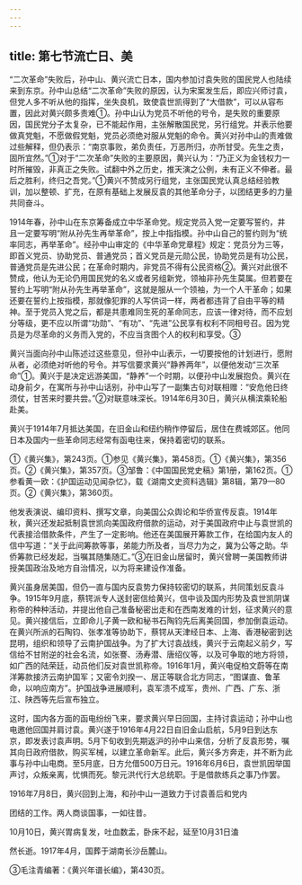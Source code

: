 ```yaml
---
---
---
```

title: 第七节流亡日、美
---



“二次革命”失败后，孙中山、黄兴流亡日本，国内参加讨袁失败的国民党人也陆续来到东京。孙中山总结“二次革命”失败的原因，认为宋案发生后，即应兴师讨袁，但党人多不听从他的指挥，坐失良机，致使袁世凯得到了“大借款”，可以从容布置，因此对黄兴颇多责难①。孙中山认为党员不听他的号令，是失败的重要原因，国民党分子太复杂，已不能起作用，主张解散国民党，另行组党。并表示他要做真党魁，不愿做假党魁，党员必须绝对服从党魁的命令。黄兴对孙中山的责难做过些解释，但仍表示：“南京事败，弟负责任，万恶所归，亦所甘受。先生之责，固所宜然。”①对于“二次革命”失败的主要原因，黄兴认为：“乃正义为金钱权力一时所摧毁，非真正之失败。试翻中外之历史，推天演之公例，未有正义不伸者。最后之胜利，终归之吾党。”①黄兴不赞成另行组党，主张国民党认真总结经验教训，加以整顿、扩充，在原有基础上发展反袁的其他革命分子，以团结更多的力量共同奋斗。

1914年春，孙中山在东京筹备成立中华革命党。规定党员入党一定要写誓约，井且一定要写明“附从孙先生再举革命”，按上中指指模。孙中山自己的誓约则为“统率同志，再举革命”。经孙中山审定的《中华革命党章程》规定：党员分为三等，即首义党员、协助党员、普通党员；首义党员是元勋公民，协助党员是有功公民，普通党员是先进公民；在革命时期内，非党员不得有公民资格②。黄兴对此很不赞成，他认为无论仍用国民党的名义或者另组新党，领袖非孙先生莫属。但若要在誓约上写明“附从孙先生再举革命”，这就是服从一个领袖，为一个人干革命；如果还要在誓约上按指模，那就像犯罪的人写供词一样，两者都违背了自由平等的精神。至于党员入党之后，都是共患难同生死的革命同志，应该一律对待，而不应划分等级，更不应以所谓“功勋”、“有功”、“先进”公民享有权利不同相号召。因为党员是为尽革命的义务而入党的，不应当贪图个人的权利和享受。③

黄兴当面向孙中山陈述过这些意见，但孙中山表示，一切要按他的计划进行，愿附从者，必须绝对听他的号令。并写信要求黄兴“静养两年”，以便他发动“三次革命”①。黄兴于是决定远游美国，“静养”一个时期，以便孙中山发展抱负。黄兴在动身前夕，在寓所与孙中山话别，孙中山写了一副集古句对联相赠：“安危他日终须仗，甘苦来时要共尝。”②对联意味深长。1914年6月30日，黄兴从横滨乘轮船赴美。

黄兴于1914年7月抵达美国，在旧金山和纽约稍作停留后，居住在费城郊区。他同日本及国内一些革命同志经常有函电往来，保持着密切的联系。

①《黄兴集》，第243页。①参见《黄兴集》，第458页。①《黄兴集》，第356页。②《黄兴集》，第357页。③邹鲁：《中国国民党史稿》第1册，第162页。①参看黄一欧：《护国运动见闻杂忆》，载《湖南文史资料选辑》第8辑，第79—80页。②《黄兴集》，第360页。

他发表演说、编印资料、撰写文章，向美国公众舆论和华侨宣传反袁。1914年秋，黄兴还发起抵制袁世凯向美国政府借款的运动，对于美国政府中止与袁世凯的代表接洽借款条件，产生了一定影响。他还在美国展开筹款工作，在给国内友人的信中写道：“关于此间筹款等事，弟能力所及者，当尽力为之，冀为公等之助。华侨筹款已经发起，当嘱其随集随汇。”③在旧金山居留时，黄兴曾聘一美国教师讲授美国政治及地方自治情况，以为将来建设作准备。

黄兴虽身居美国，但仍一直与国内反袁势力保持较密切的联系，共同策划反袁斗争。1915年9月底，蔡锷派专人送封密信给黄兴，信中谈及国内形势及袁世凯阴谋称帝的种种活动，并提出他自己准备秘密出走和在西南发难的计划，征求黄兴的意见。黄兴接信后，立即命儿子黄一欧和秘书石陶钧先后离美回国，参加倒袁运动。在黄兴所派的石陶钧、张孝准等协助下，蔡锷从天津经日本、上海、香港秘密到达昆明，组织和领导了云南护国战争。为了扩大讨袁战线，黄兴于云南起义前夕，写信给不甘附逆的社会名流，如张謇、汤寿潜、唐绍仪等，以及可争取的地方将领，如广西的陆荣廷，动员他们反对袁世凯称帝。1916年1月，黄兴电促柏文蔚等在南洋筹款接济云南护国军；又密令刘揆一、居正等联合北方同志，“图谋直、鲁革命，以响应南方”。护国战争进展顺利，袁军溃不成军，贵州、广西、广东、浙江、陕西等先后宣布独立。

这时，国内各方面的函电纷纷飞来，要求黄兴早日回国，主持讨袁运动；孙中山也电邀他回国并肩讨袁。黄兴遂于1916年4月22日自旧金山启航，5月9日到达东京，即发表讨袁声明。5月下旬收到先期返沪的孙中山来信，分析了反袁形势，嘱其向日政府借款，购买军械，以建立革命新军。此后，黄兴多方奔走，并不断为此事与孙中山电商。至5月底，日方允借500万日元。1916年6月6日，袁世凯因举国声讨，众叛亲离，忧惧而死。黎元洪代行大总统职。于是借款练兵之事乃作罢。

1916年7月8日，黄兴回到上海，和孙中山一道致力于讨袁善后和党内

团结的工作。两人商谈国事，一如往昔。

10月10日，黄兴胃病复发，吐血数盂，卧床不起，延至10月31日溘

然长逝。1917年4月，国葬于湖南长沙岳麓山。

③毛注青编著：《黄兴年谱长编》，第430页。